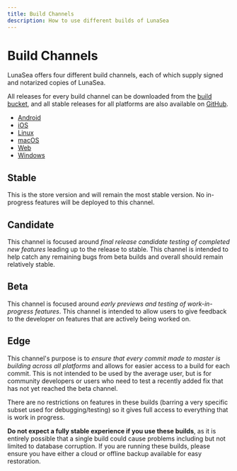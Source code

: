 ```yaml
---
title: Build Channels
description: How to use different builds of LunaSea
---
```


# Build Channels

LunaSea offers four different build channels, each of which supply signed and notarized copies of LunaSea.

All releases for every build channel can be downloaded from the [build bucket](https://builds.lunasea.app), and all stable releases for all platforms are also available on [GitHub](https://github.com/JagandeepBrar/LunaSea/releases).

- [Android](/releases/android)
- [iOS](/releases/ios)
- [Linux](/releases/linux)
- [macOS](/releases/macos)
- [Web](/releases/web)
- [Windows](/releases/windows/)

## Stable

This is the store version and will remain the most stable version. No in-progress features will be deployed to this channel.

## Candidate

This channel is focused around _final release candidate testing of completed new features_ leading up to the release to stable. This channel is intended to help catch any remaining bugs from beta builds and overall should remain relatively stable.

## Beta

This channel is focused around _early previews and testing of work-in-progress features_. This channel is intended to allow users to give feedback to the developer on features that are actively being worked on.

## Edge

This channel's purpose is to _ensure that every commit made to master is building across all platforms_ and allows for easier access to a build for each commit. This is not intended to be used by the average user, but is for community developers or users who need to test a recently added fix that has not yet reached the beta channel.

There are no restrictions on features in these builds (barring a very specific subset used for debugging/testing) so it gives full access to everything that is work in progress.

**Do not expect a fully stable experience if you use these builds**, as it is entirely possible that a single build could cause problems including but not limited to database corruption. If you are running these builds, please ensure you have either a cloud or offline backup available for easy restoration.
